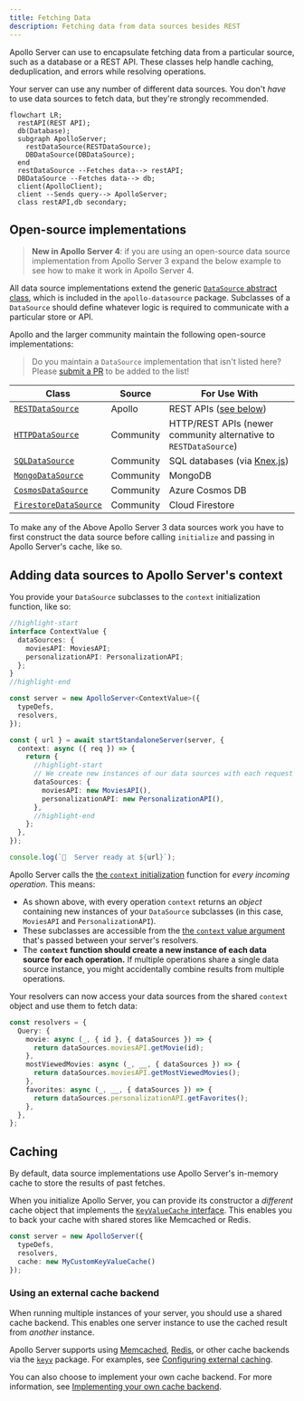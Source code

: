```yaml
---
title: Fetching Data
description: Fetching data from data sources besides REST
---
```


<!--  (TODO) this whole article!
MOVE THIS to separate article:

3. RESTDataSource has a response cache that provides caching when fetching from rest
  - in the past uses the AS cache
  - these other data sources provide a wrapper cache
    - EX: pass SQL DB connection and pass to data source class with wrapper functions
      - or could pass that connect DIRECTLY in context
    - Data sources can provide structured way to use DB
  - Build a *wrapper* around a data source (no extends) constructor is DB connection (i.e., 'getUser, getUsers')
    - would still build a new data source per request depends on what your data source requires
        - default: if your data source requires the req and response object then will need to construct per request OR access cache
          - Add callout saying this might be the scenario:
            - if DB only needs DB connection and query info then
            - only create one DB class then pass into context
 -->

Apollo Server can use to encapsulate fetching data from a particular source, such as a database or a REST API. These classes help handle caching, deduplication, and errors while resolving operations.

Your server can use any number of different data sources. You don't _have_ to use data sources to fetch data, but they're strongly recommended.

```mermaid
flowchart LR;
  restAPI(REST API);
  db(Database);
  subgraph ApolloServer;
    restDataSource(RESTDataSource);
    DBDataSource(DBDataSource);
  end
  restDataSource --Fetches data--> restAPI;
  DBDataSource --Fetches data--> db;
  client(ApolloClient);
  client --Sends query--> ApolloServer;
  class restAPI,db secondary;
```


<!--
Make collapsible and show how to do this

Do we want to tell people how to create data sources themselves? Is there an example I can toss in here are break down to show people how to create their own DataSource subclasses? Especially the caching stuff? That was a little over my head
-->

## Open-source implementations

> **New in Apollo Server 4**: if you are using an open-source data source implementation from Apollo Server 3 expand the below example to see how to make it work in Apollo Server 4. 
<!-- 2. old data sources can be used but need to construct then initialize
  - The below packages could be used but they'd need to initialize themselves with the correct args (cache)
    - but we don't want to tell folks this
      - Could make a expandable "How to make V3 data source work"
-->
<ExpansionPanel title="Using an Apollo Server 3 data source?">

All data source implementations extend the generic [`DataSource` abstract class](https://github.com/apollographql/apollo-server/blob/main/packages/apollo-datasource/src/index.ts), which is included in the `apollo-datasource` package. Subclasses of a `DataSource` should define whatever logic is required to communicate with a particular store or API.

Apollo and the larger community maintain the following open-source implementations:

> Do you maintain a `DataSource` implementation that isn't listed here? Please [submit a PR](https://github.com/apollographql/apollo-server/blob/main/docs/source/data/data-sources.md) to be added to the list!

| Class            | Source    | For Use With          |
|------------------|-----------|-----------------------|
| [`RESTDataSource`](https://github.com/apollographql/apollo-server/tree/main/packages/apollo-datasource-rest) | Apollo    | REST APIs ([see below](#restdatasource-reference)) |
| [`HTTPDataSource`](https://github.com/StarpTech/apollo-datasource-http)  | Community | HTTP/REST APIs (newer community alternative to `RESTDataSource`) |
| [`SQLDataSource`](https://github.com/cvburgess/SQLDataSource)  | Community | SQL databases (via [Knex.js](http://knexjs.org/)) |
| [`MongoDataSource`](https://github.com/GraphQLGuide/apollo-datasource-mongodb/) | Community | MongoDB |
| [`CosmosDataSource`](https://github.com/andrejpk/apollo-datasource-cosmosdb) | Community | Azure Cosmos DB |
| [`FirestoreDataSource`](https://github.com/swantzter/apollo-datasource-firestore) | Community | Cloud Firestore |

To make any of the Above Apollo Server 3 data sources work you have to first construct the data source before calling `initialize` and passing in Apollo Server's cache, like so.

</ExpansionPanel>

## Adding data sources to Apollo Server's context

You provide your `DataSource` subclasses to the `context` initialization function, like so:

<MultiCodeBlock>

```ts title="index.ts"
//highlight-start
interface ContextValue {
  dataSources: {
    moviesAPI: MoviesAPI;
    personalizationAPI: PersonalizationAPI;
  };
}
//highlight-end

const server = new ApolloServer<ContextValue>({
  typeDefs,
  resolvers,
});

const { url } = await startStandaloneServer(server, {
  context: async ({ req }) => {
    return {
      //highlight-start
      // We create new instances of our data sources with each request
      dataSources: {
        moviesAPI: new MoviesAPI(),
        personalizationAPI: new PersonalizationAPI(),
      },
      //highlight-end
    };
  },
});

console.log(`🚀  Server ready at ${url}`);
```

</MultiCodeBlock>

<!-- TODO(AS4) add link to context article once exists  -->
Apollo Server calls the [the `context` initialization](../resolvers/#the-context-argument) function for _every incoming operation_. This means:
- As shown above, with every operation `context` returns an _object_ containing new instances of your `DataSource` subclasses (in this case, `MoviesAPI` and `PersonalizationAPI`).
-  These subclasses are accessible from the [the `context` value argument](./resolvers/#the-context-argument) that's passed between your server's resolvers.
- The **`context` function should create a new instance of each data source for each operation.** If multiple operations share a single data source instance, you might accidentally combine results from multiple operations.

Your resolvers can now access your data sources from the shared `context` object and use them to fetch data:

```ts title="resolvers.ts"
const resolvers = {
  Query: {
    movie: async (_, { id }, { dataSources }) => {
      return dataSources.moviesAPI.getMovie(id);
    },
    mostViewedMovies: async (_, __, { dataSources }) => {
      return dataSources.moviesAPI.getMostViewedMovies();
    },
    favorites: async (_, __, { dataSources }) => {
      return dataSources.personalizationAPI.getFavorites();
    },
  },
};
```

## Caching

By default, data source implementations use Apollo Server's in-memory cache to store the results of past fetches.

When you initialize Apollo Server, you can provide its constructor a _different_ cache object that implements the [`KeyValueCache` interface](https://github.com/apollographql/apollo-utils/tree/main/packages/keyValueCache#keyvaluecache-interface). This enables you to back your cache with shared stores like Memcached or Redis.

```ts title="server.ts"
const server = new ApolloServer({
  typeDefs,
  resolvers,
  cache: new MyCustomKeyValueCache()
});
```

### Using an external cache backend

When running multiple instances of your server, you should use a shared cache backend. This enables one server instance to use the cached result from _another_ instance.

Apollo Server supports using [Memcached](https://memcached.org/), [Redis](https://redis.io/), or other cache backends via the [`keyv`](https://www.npmjs.com/package/keyv) package. For examples, see [Configuring external caching](../performance/cache-backends#configuring-external-caching).

You can also choose to implement your own cache backend. For more information, see [Implementing your own cache backend](../performance/cache-backends#implementing-your-own-cache-backend).

